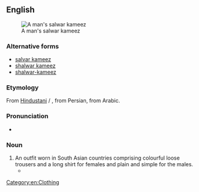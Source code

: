 ==English==
{{wikipedia}}

[[Image:Daura Suruwal by Mahalaxmi Silwal.jpg|thumb|A man's salwar kameez]]

===Alternative forms===
* [[salvar kameez]]
* [[shalwar kameez]]
* [[shalwar-kameez]]

===Etymology===
From [[Hindustani]] {{m|hi|सलवार क़मीज़}} / {{m|ur|سلوار قمیص|tr=salvār qamīs}}, from Persian, from Arabic.

===Pronunciation===
* {{IPA|en|/ˈsʌlvɒː kəˈmiːs/}}

===Noun===
{{en-noun}}

# An outfit worn in South Asian countries comprising colourful loose trousers and a long shirt for females and plain and simple for the males.
#* {{quote-journal
|en
|date=April 6, 2017
|author=Samira Shackle
|title=On the frontline with Karachi’s ambulance drivers
|work=the Guardian
|url=https://www.theguardian.com/world/2017/apr/06/on-the-frontline-with-karachis-ambulance-drivers
|page=
|passage=Kazmi has a persistent cough and frequently quotes Karl Marx. Despite the heat, he wears a woolly hat and a waistcoat over his '''salwar kameez'''.}}

[[Category:en:Clothing]]
